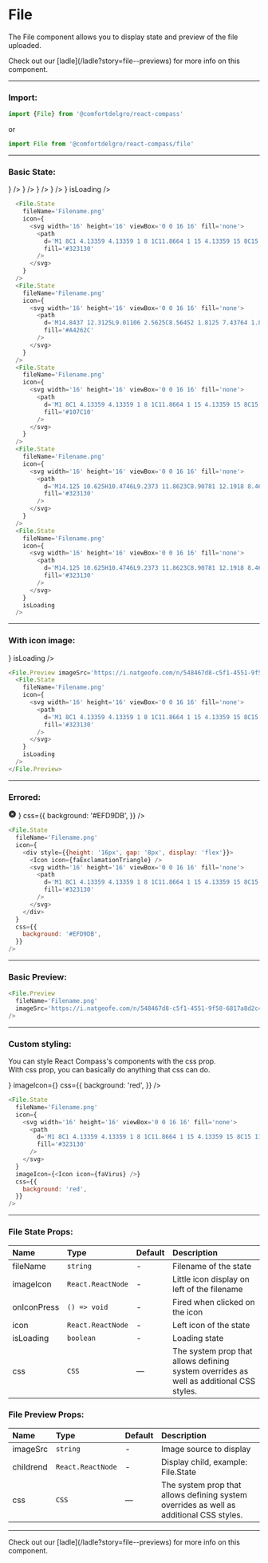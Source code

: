 
# File

The File component allows you to display state and preview of the file uploaded.

<Callout>
  Check out our [ladle](/ladle?story=file--previews) for more info on this
  component.
</Callout>

---

### Import:

```js
import {File} from '@comfortdelgro/react-compass'
```

or

```js
import File from '@comfortdelgro/react-compass/file'
```

---

### Basic State:

<section
  className={styles.avatarShowcaseContainer}
  style={{flexDirection: 'column'}}
>
  <File.State
    fileName='Filename.png'
    icon={
      <svg width='16' height='16' viewBox='0 0 16 16' fill='none'>
        <path
          d='M1 8C1 4.13359 4.13359 1 8 1C11.8664 1 15 4.13359 15 8C15 11.8664 11.8664 15 8 15C4.13359 15 1 11.8664 1 8ZM5.78516 6.69023L7.07305 7.97539L5.78516 9.28516C5.53086 9.54219 5.53086 9.95781 5.78516 10.1902C6.04219 10.4691 6.45781 10.4691 6.69023 10.1902L7.97539 8.92695L9.28516 10.1902C9.54219 10.4691 9.95781 10.4691 10.1902 10.1902C10.4691 9.95781 10.4691 9.54219 10.1902 9.28516L8.92695 7.97539L10.1902 6.69023C10.4691 6.45781 10.4691 6.04219 10.1902 5.78516C9.95781 5.53086 9.54219 5.53086 9.28516 5.78516L7.97539 7.07305L6.69023 5.78516C6.45781 5.53086 6.04219 5.53086 5.78516 5.78516C5.53086 6.04219 5.53086 6.45781 5.78516 6.69023Z'
          fill='#323130'
        />
      </svg>
    }
  />
  <File.State
    fileName='Filename.png'
    icon={
      <svg width='16' height='16' viewBox='0 0 16 16' fill='none'>
        <path
          d='M14.8437 12.3125L9.01106 2.5625C8.56452 1.8125 7.43764 1.8125 6.9881 2.5625L1.1582 12.3125C0.709472 13.0598 1.26837 14 2.16777 14H13.833C14.7288 14 15.2894 13.0625 14.8437 12.3125ZM7.34303 5.64286C7.34303 5.28795 7.63699 5 7.9993 5C8.36162 5 8.65558 5.28929 8.65558 5.64286V9.07143C8.65558 9.42634 8.36162 9.71429 8.02391 9.71429C7.68621 9.71429 7.34303 9.42768 7.34303 9.07143V5.64286ZM7.9993 12.2857C7.5246 12.2857 7.13959 11.9086 7.13959 11.4436C7.13959 10.9786 7.52433 10.6014 7.9993 10.6014C8.47428 10.6014 8.85902 10.9786 8.85902 11.4436C8.85793 11.908 8.4751 12.2857 7.9993 12.2857Z'
          fill='#A4262C'
        />
      </svg>
    }
  />
  <File.State
    fileName='Filename.png'
    icon={
      <svg width='16' height='16' viewBox='0 0 16 16' fill='none'>
        <path
          d='M1 8C1 4.13359 4.13359 1 8 1C11.8664 1 15 4.13359 15 8C15 11.8664 11.8664 15 8 15C4.13359 15 1 11.8664 1 8ZM11.1664 6.79141C11.4645 6.49336 11.4645 6.00664 11.1664 5.70859C10.8684 5.41055 10.3816 5.41055 10.0836 5.70859L7.125 8.66719L5.91641 7.45859C5.61836 7.16055 5.13164 7.16055 4.83359 7.45859C4.53555 7.75664 4.53555 8.24336 4.83359 8.54141L6.58359 10.2914C6.88164 10.5895 7.36836 10.5895 7.66641 10.2914L11.1664 6.79141Z'
          fill='#107C10'
        />
      </svg>
    }
  />
  <File.State
    fileName='Filename.png'
    icon={
      <svg width='16' height='16' viewBox='0 0 16 16' fill='none'>
        <path
          d='M14.125 10.625H10.4746L9.2373 11.8623C8.90781 12.1918 8.46758 12.375 8 12.375C7.53242 12.375 7.09328 12.193 6.7627 11.8623L5.52539 10.625H1.875C1.39184 10.625 1 11.0168 1 11.5V14.125C1 14.6082 1.39184 15 1.875 15H14.125C14.6082 15 15 14.6082 15 14.125V11.5C15 11.016 14.609 10.625 14.125 10.625ZM12.8125 13.4688C12.4516 13.4688 12.1562 13.1734 12.1562 12.8125C12.1562 12.4516 12.4516 12.1562 12.8125 12.1562C13.1734 12.1562 13.4688 12.4516 13.4688 12.8125C13.4688 13.1734 13.1734 13.4688 12.8125 13.4688ZM7.38203 11.243C7.55156 11.4152 7.77578 11.5 8 11.5C8.22422 11.5 8.44789 11.4146 8.61852 11.2437L12.1185 7.74365C12.46 7.40186 12.46 6.84814 12.1185 6.50635C11.7767 6.16455 11.2227 6.16455 10.8812 6.50635L8.875 8.51406V1.875C8.875 1.39184 8.48316 1 8 1C7.51602 1 7.125 1.39184 7.125 1.875V8.51406L5.11797 6.50703C4.77645 6.16523 4.22246 6.16523 3.88066 6.50703C3.53914 6.84883 3.53914 7.40254 3.88066 7.74434L7.38203 11.243Z'
          fill='#323130'
        />
      </svg>
    }
  />
  <File.State
    fileName='Filename.png'
    icon={
      <svg width='16' height='16' viewBox='0 0 16 16' fill='none'>
        <path
          d='M14.125 10.625H10.4746L9.2373 11.8623C8.90781 12.1918 8.46758 12.375 8 12.375C7.53242 12.375 7.09328 12.193 6.7627 11.8623L5.52539 10.625H1.875C1.39184 10.625 1 11.0168 1 11.5V14.125C1 14.6082 1.39184 15 1.875 15H14.125C14.6082 15 15 14.6082 15 14.125V11.5C15 11.016 14.609 10.625 14.125 10.625ZM12.8125 13.4688C12.4516 13.4688 12.1562 13.1734 12.1562 12.8125C12.1562 12.4516 12.4516 12.1562 12.8125 12.1562C13.1734 12.1562 13.4688 12.4516 13.4688 12.8125C13.4688 13.1734 13.1734 13.4688 12.8125 13.4688ZM7.38203 11.243C7.55156 11.4152 7.77578 11.5 8 11.5C8.22422 11.5 8.44789 11.4146 8.61852 11.2437L12.1185 7.74365C12.46 7.40186 12.46 6.84814 12.1185 6.50635C11.7767 6.16455 11.2227 6.16455 10.8812 6.50635L8.875 8.51406V1.875C8.875 1.39184 8.48316 1 8 1C7.51602 1 7.125 1.39184 7.125 1.875V8.51406L5.11797 6.50703C4.77645 6.16523 4.22246 6.16523 3.88066 6.50703C3.53914 6.84883 3.53914 7.40254 3.88066 7.74434L7.38203 11.243Z'
          fill='#323130'
        />
      </svg>
    }
    isLoading
  />
</section>

```js
  <File.State
    fileName='Filename.png'
    icon={
      <svg width='16' height='16' viewBox='0 0 16 16' fill='none'>
        <path
          d='M1 8C1 4.13359 4.13359 1 8 1C11.8664 1 15 4.13359 15 8C15 11.8664 11.8664 15 8 15C4.13359 15 1 11.8664 1 8ZM5.78516 6.69023L7.07305 7.97539L5.78516 9.28516C5.53086 9.54219 5.53086 9.95781 5.78516 10.1902C6.04219 10.4691 6.45781 10.4691 6.69023 10.1902L7.97539 8.92695L9.28516 10.1902C9.54219 10.4691 9.95781 10.4691 10.1902 10.1902C10.4691 9.95781 10.4691 9.54219 10.1902 9.28516L8.92695 7.97539L10.1902 6.69023C10.4691 6.45781 10.4691 6.04219 10.1902 5.78516C9.95781 5.53086 9.54219 5.53086 9.28516 5.78516L7.97539 7.07305L6.69023 5.78516C6.45781 5.53086 6.04219 5.53086 5.78516 5.78516C5.53086 6.04219 5.53086 6.45781 5.78516 6.69023Z'
          fill='#323130'
        />
      </svg>
    }
  />
  <File.State
    fileName='Filename.png'
    icon={
      <svg width='16' height='16' viewBox='0 0 16 16' fill='none'>
        <path
          d='M14.8437 12.3125L9.01106 2.5625C8.56452 1.8125 7.43764 1.8125 6.9881 2.5625L1.1582 12.3125C0.709472 13.0598 1.26837 14 2.16777 14H13.833C14.7288 14 15.2894 13.0625 14.8437 12.3125ZM7.34303 5.64286C7.34303 5.28795 7.63699 5 7.9993 5C8.36162 5 8.65558 5.28929 8.65558 5.64286V9.07143C8.65558 9.42634 8.36162 9.71429 8.02391 9.71429C7.68621 9.71429 7.34303 9.42768 7.34303 9.07143V5.64286ZM7.9993 12.2857C7.5246 12.2857 7.13959 11.9086 7.13959 11.4436C7.13959 10.9786 7.52433 10.6014 7.9993 10.6014C8.47428 10.6014 8.85902 10.9786 8.85902 11.4436C8.85793 11.908 8.4751 12.2857 7.9993 12.2857Z'
          fill='#A4262C'
        />
      </svg>
    }
  />
  <File.State
    fileName='Filename.png'
    icon={
      <svg width='16' height='16' viewBox='0 0 16 16' fill='none'>
        <path
          d='M1 8C1 4.13359 4.13359 1 8 1C11.8664 1 15 4.13359 15 8C15 11.8664 11.8664 15 8 15C4.13359 15 1 11.8664 1 8ZM11.1664 6.79141C11.4645 6.49336 11.4645 6.00664 11.1664 5.70859C10.8684 5.41055 10.3816 5.41055 10.0836 5.70859L7.125 8.66719L5.91641 7.45859C5.61836 7.16055 5.13164 7.16055 4.83359 7.45859C4.53555 7.75664 4.53555 8.24336 4.83359 8.54141L6.58359 10.2914C6.88164 10.5895 7.36836 10.5895 7.66641 10.2914L11.1664 6.79141Z'
          fill='#107C10'
        />
      </svg>
    }
  />
  <File.State
    fileName='Filename.png'
    icon={
      <svg width='16' height='16' viewBox='0 0 16 16' fill='none'>
        <path
          d='M14.125 10.625H10.4746L9.2373 11.8623C8.90781 12.1918 8.46758 12.375 8 12.375C7.53242 12.375 7.09328 12.193 6.7627 11.8623L5.52539 10.625H1.875C1.39184 10.625 1 11.0168 1 11.5V14.125C1 14.6082 1.39184 15 1.875 15H14.125C14.6082 15 15 14.6082 15 14.125V11.5C15 11.016 14.609 10.625 14.125 10.625ZM12.8125 13.4688C12.4516 13.4688 12.1562 13.1734 12.1562 12.8125C12.1562 12.4516 12.4516 12.1562 12.8125 12.1562C13.1734 12.1562 13.4688 12.4516 13.4688 12.8125C13.4688 13.1734 13.1734 13.4688 12.8125 13.4688ZM7.38203 11.243C7.55156 11.4152 7.77578 11.5 8 11.5C8.22422 11.5 8.44789 11.4146 8.61852 11.2437L12.1185 7.74365C12.46 7.40186 12.46 6.84814 12.1185 6.50635C11.7767 6.16455 11.2227 6.16455 10.8812 6.50635L8.875 8.51406V1.875C8.875 1.39184 8.48316 1 8 1C7.51602 1 7.125 1.39184 7.125 1.875V8.51406L5.11797 6.50703C4.77645 6.16523 4.22246 6.16523 3.88066 6.50703C3.53914 6.84883 3.53914 7.40254 3.88066 7.74434L7.38203 11.243Z'
          fill='#323130'
        />
      </svg>
    }
  />
  <File.State
    fileName='Filename.png'
    icon={
      <svg width='16' height='16' viewBox='0 0 16 16' fill='none'>
        <path
          d='M14.125 10.625H10.4746L9.2373 11.8623C8.90781 12.1918 8.46758 12.375 8 12.375C7.53242 12.375 7.09328 12.193 6.7627 11.8623L5.52539 10.625H1.875C1.39184 10.625 1 11.0168 1 11.5V14.125C1 14.6082 1.39184 15 1.875 15H14.125C14.6082 15 15 14.6082 15 14.125V11.5C15 11.016 14.609 10.625 14.125 10.625ZM12.8125 13.4688C12.4516 13.4688 12.1562 13.1734 12.1562 12.8125C12.1562 12.4516 12.4516 12.1562 12.8125 12.1562C13.1734 12.1562 13.4688 12.4516 13.4688 12.8125C13.4688 13.1734 13.1734 13.4688 12.8125 13.4688ZM7.38203 11.243C7.55156 11.4152 7.77578 11.5 8 11.5C8.22422 11.5 8.44789 11.4146 8.61852 11.2437L12.1185 7.74365C12.46 7.40186 12.46 6.84814 12.1185 6.50635C11.7767 6.16455 11.2227 6.16455 10.8812 6.50635L8.875 8.51406V1.875C8.875 1.39184 8.48316 1 8 1C7.51602 1 7.125 1.39184 7.125 1.875V8.51406L5.11797 6.50703C4.77645 6.16523 4.22246 6.16523 3.88066 6.50703C3.53914 6.84883 3.53914 7.40254 3.88066 7.74434L7.38203 11.243Z'
          fill='#323130'
        />
      </svg>
    }
    isLoading
  />
```

---

### With icon image:

<section
  className={styles.avatarShowcaseContainer}
  style={{flexDirection: 'column'}}
>
  <File.Preview imageSrc='https://i.natgeofe.com/n/548467d8-c5f1-4551-9f58-6817a8d2c45e/NationalGeographic_2572187_square.jpg'>
    <File.State
      fileName='Filename.png'
      icon={
        <svg width='16' height='16' viewBox='0 0 16 16' fill='none'>
          <path
            d='M1 8C1 4.13359 4.13359 1 8 1C11.8664 1 15 4.13359 15 8C15 11.8664 11.8664 15 8 15C4.13359 15 1 11.8664 1 8ZM5.78516 6.69023L7.07305 7.97539L5.78516 9.28516C5.53086 9.54219 5.53086 9.95781 5.78516 10.1902C6.04219 10.4691 6.45781 10.4691 6.69023 10.1902L7.97539 8.92695L9.28516 10.1902C9.54219 10.4691 9.95781 10.4691 10.1902 10.1902C10.4691 9.95781 10.4691 9.54219 10.1902 9.28516L8.92695 7.97539L10.1902 6.69023C10.4691 6.45781 10.4691 6.04219 10.1902 5.78516C9.95781 5.53086 9.54219 5.53086 9.28516 5.78516L7.97539 7.07305L6.69023 5.78516C6.45781 5.53086 6.04219 5.53086 5.78516 5.78516C5.53086 6.04219 5.53086 6.45781 5.78516 6.69023Z'
            fill='#323130'
          />
        </svg>
      }
      isLoading
    />
  </File.Preview>
</section>

```js
<File.Preview imageSrc='https://i.natgeofe.com/n/548467d8-c5f1-4551-9f58-6817a8d2c45e/NationalGeographic_2572187_square.jpg'>
  <File.State
    fileName='Filename.png'
    icon={
      <svg width='16' height='16' viewBox='0 0 16 16' fill='none'>
        <path
          d='M1 8C1 4.13359 4.13359 1 8 1C11.8664 1 15 4.13359 15 8C15 11.8664 11.8664 15 8 15C4.13359 15 1 11.8664 1 8ZM5.78516 6.69023L7.07305 7.97539L5.78516 9.28516C5.53086 9.54219 5.53086 9.95781 5.78516 10.1902C6.04219 10.4691 6.45781 10.4691 6.69023 10.1902L7.97539 8.92695L9.28516 10.1902C9.54219 10.4691 9.95781 10.4691 10.1902 10.1902C10.4691 9.95781 10.4691 9.54219 10.1902 9.28516L8.92695 7.97539L10.1902 6.69023C10.4691 6.45781 10.4691 6.04219 10.1902 5.78516C9.95781 5.53086 9.54219 5.53086 9.28516 5.78516L7.97539 7.07305L6.69023 5.78516C6.45781 5.53086 6.04219 5.53086 5.78516 5.78516C5.53086 6.04219 5.53086 6.45781 5.78516 6.69023Z'
          fill='#323130'
        />
      </svg>
    }
    isLoading
  />
</File.Preview>
```

---

### Errored:

<section
  className={styles.avatarShowcaseContainer}
  style={{flexDirection: 'column'}}
>
  <File.State
    fileName='Filename.png'
    icon={
      <div style={{height: '16px', gap: '8px', display: 'flex'}}>
        <Icon icon={faExclamationTriangle} />
        <svg width='16' height='16' viewBox='0 0 16 16' fill='none'>
          <path
            d='M1 8C1 4.13359 4.13359 1 8 1C11.8664 1 15 4.13359 15 8C15 11.8664 11.8664 15 8 15C4.13359 15 1 11.8664 1 8ZM5.78516 6.69023L7.07305 7.97539L5.78516 9.28516C5.53086 9.54219 5.53086 9.95781 5.78516 10.1902C6.04219 10.4691 6.45781 10.4691 6.69023 10.1902L7.97539 8.92695L9.28516 10.1902C9.54219 10.4691 9.95781 10.4691 10.1902 10.1902C10.4691 9.95781 10.4691 9.54219 10.1902 9.28516L8.92695 7.97539L10.1902 6.69023C10.4691 6.45781 10.4691 6.04219 10.1902 5.78516C9.95781 5.53086 9.54219 5.53086 9.28516 5.78516L7.97539 7.07305L6.69023 5.78516C6.45781 5.53086 6.04219 5.53086 5.78516 5.78516C5.53086 6.04219 5.53086 6.45781 5.78516 6.69023Z'
            fill='#323130'
          />
        </svg>
      </div>
    }
    css={{
      background: '#EFD9DB',
    }}
  />
</section>

```js
<File.State
  fileName='Filename.png'
  icon={
    <div style={{height: '16px', gap: '8px', display: 'flex'}}>
      <Icon icon={faExclamationTriangle} />
      <svg width='16' height='16' viewBox='0 0 16 16' fill='none'>
        <path
          d='M1 8C1 4.13359 4.13359 1 8 1C11.8664 1 15 4.13359 15 8C15 11.8664 11.8664 15 8 15C4.13359 15 1 11.8664 1 8ZM5.78516 6.69023L7.07305 7.97539L5.78516 9.28516C5.53086 9.54219 5.53086 9.95781 5.78516 10.1902C6.04219 10.4691 6.45781 10.4691 6.69023 10.1902L7.97539 8.92695L9.28516 10.1902C9.54219 10.4691 9.95781 10.4691 10.1902 10.1902C10.4691 9.95781 10.4691 9.54219 10.1902 9.28516L8.92695 7.97539L10.1902 6.69023C10.4691 6.45781 10.4691 6.04219 10.1902 5.78516C9.95781 5.53086 9.54219 5.53086 9.28516 5.78516L7.97539 7.07305L6.69023 5.78516C6.45781 5.53086 6.04219 5.53086 5.78516 5.78516C5.53086 6.04219 5.53086 6.45781 5.78516 6.69023Z'
          fill='#323130'
        />
      </svg>
    </div>
  }
  css={{
    background: '#EFD9DB',
  }}
/>
```

---

### Basic Preview:

<section
  className={styles.avatarShowcaseContainer}
  style={{flexDirection: 'column'}}
>
  <File.Preview
    fileName='Filename.png'
    imageSrc='https://i.natgeofe.com/n/548467d8-c5f1-4551-9f58-6817a8d2c45e/NationalGeographic_2572187_square.jpg'
  />
</section>

```js
<File.Preview
  fileName='Filename.png'
  imageSrc='https://i.natgeofe.com/n/548467d8-c5f1-4551-9f58-6817a8d2c45e/NationalGeographic_2572187_square.jpg'
/>
```

---

### Custom styling:

You can style React Compass's components with the css prop. <br/>
With css prop, you can basically do anything that css can do.

<section className={styles.avatarShowcaseContainer}>
  <File.State
    fileName='Filename.png'
    icon={
      <svg width='16' height='16' viewBox='0 0 16 16' fill='none'>
        <path
          d='M1 8C1 4.13359 4.13359 1 8 1C11.8664 1 15 4.13359 15 8C15 11.8664 11.8664 15 8 15C4.13359 15 1 11.8664 1 8ZM5.78516 6.69023L7.07305 7.97539L5.78516 9.28516C5.53086 9.54219 5.53086 9.95781 5.78516 10.1902C6.04219 10.4691 6.45781 10.4691 6.69023 10.1902L7.97539 8.92695L9.28516 10.1902C9.54219 10.4691 9.95781 10.4691 10.1902 10.1902C10.4691 9.95781 10.4691 9.54219 10.1902 9.28516L8.92695 7.97539L10.1902 6.69023C10.4691 6.45781 10.4691 6.04219 10.1902 5.78516C9.95781 5.53086 9.54219 5.53086 9.28516 5.78516L7.97539 7.07305L6.69023 5.78516C6.45781 5.53086 6.04219 5.53086 5.78516 5.78516C5.53086 6.04219 5.53086 6.45781 5.78516 6.69023Z'
          fill='#323130'
        />
      </svg>
    }
    imageIcon={<Icon icon={faVirus} />}
    css={{
      background: 'red',
    }}
  />
</section>

```js
<File.State
  fileName='Filename.png'
  icon={
    <svg width='16' height='16' viewBox='0 0 16 16' fill='none'>
      <path
        d='M1 8C1 4.13359 4.13359 1 8 1C11.8664 1 15 4.13359 15 8C15 11.8664 11.8664 15 8 15C4.13359 15 1 11.8664 1 8ZM5.78516 6.69023L7.07305 7.97539L5.78516 9.28516C5.53086 9.54219 5.53086 9.95781 5.78516 10.1902C6.04219 10.4691 6.45781 10.4691 6.69023 10.1902L7.97539 8.92695L9.28516 10.1902C9.54219 10.4691 9.95781 10.4691 10.1902 10.1902C10.4691 9.95781 10.4691 9.54219 10.1902 9.28516L8.92695 7.97539L10.1902 6.69023C10.4691 6.45781 10.4691 6.04219 10.1902 5.78516C9.95781 5.53086 9.54219 5.53086 9.28516 5.78516L7.97539 7.07305L6.69023 5.78516C6.45781 5.53086 6.04219 5.53086 5.78516 5.78516C5.53086 6.04219 5.53086 6.45781 5.78516 6.69023Z'
        fill='#323130'
      />
    </svg>
  }
  imageIcon={<Icon icon={faVirus} />}
  css={{
    background: 'red',
  }}
/>
```

---

### File State Props:

| Name        | Type              | Default | Description                                                                             |
| :---------- | :---------------- | :------ | :-------------------------------------------------------------------------------------- |
| fileName    | `string`          | -       | Filename of the state                                                                   |
| imageIcon   | `React.ReactNode` | -       | Little icon display on left of the filename                                             |
| onIconPress | `() => void`      | -       | Fired when clicked on the icon                                                          |
| icon        | `React.ReactNode` | -       | Left icon of the state                                                                  |
| isLoading   | `boolean`         | -       | Loading state                                                                           |
| css         | `CSS`             | —       | The system prop that allows defining system overrides as well as additional CSS styles. |

### File Preview Props:

| Name      | Type              | Default | Description                                                                             |
| :-------- | :---------------- | :------ | :-------------------------------------------------------------------------------------- |
| imageSrc  | `string`          | -       | Image source to display                                                                 |
| childrend | `React.ReactNode` | -       | Display child, example: File.State                                                      |
| css       | `CSS`             | —       | The system prop that allows defining system overrides as well as additional CSS styles. |

---

<Callout>
  Check out our [ladle](/ladle?story=file--previews) for more info on this
  component.
</Callout>
